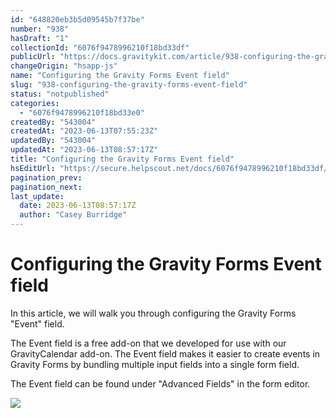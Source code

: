 ```yaml
---
id: "648820eb3b5d09545b7f37be"
number: "938"
hasDraft: "1"
collectionId: "6076f9478996210f18bd33df"
publicUrl: "https://docs.gravitykit.com/article/938-configuring-the-gravity-forms-event-field"
changeOrigin: "hsapp-js"
name: "Configuring the Gravity Forms Event field"
slug: "938-configuring-the-gravity-forms-event-field"
status: "notpublished"
categories: 
  - "6076f9478996210f18bd33e0"
createdBy: "543004"
createdAt: "2023-06-13T07:55:23Z"
updatedBy: "543004"
updatedAt: "2023-06-13T08:57:17Z"
title: "Configuring the Gravity Forms Event field"
hsEditUrl: "https://secure.helpscout.net/docs/6076f9478996210f18bd33df/article/648820eb3b5d09545b7f37be"
pagination_prev: 
pagination_next: 
last_update:
  date: 2023-06-13T08:57:17Z
  author: "Casey Burridge"
---
```


# Configuring the Gravity Forms Event field

In this article, we will walk you through configuring the Gravity Forms "Event" field.

The Event field is a free add-on that we developed for use with our GravityCalendar add-on. The Event field makes it easier to create events in Gravity Forms by bundling multiple input fields into a single form field.

The Event field can be found under "Advanced Fields" in the form editor.

![](https://s3.amazonaws.com/helpscout.net/docs/assets/54c58489e4b051242988532c/images/648823c45fc2fe6b6dc5fd40/file-MsFh8GIOYH.png)